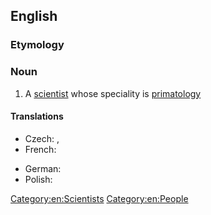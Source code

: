 ==English==

===Etymology===
{{suffix|en|primatology|ist}}

===Noun===
{{en-noun}}

# A [[scientist]] whose speciality is [[primatology]]

====Translations====
{{trans-top|scientist whose speciality is primatology}}
* Czech: {{t|cs|primatolog|m}}, {{t|cs|primatoložka|f}}
* French: {{t+|fr|primatologue|m|f}}
{{trans-mid}}
* German: {{t|de|Primatologe|m}}
* Polish: {{t+|pl|prymatolog|m}}
{{trans-bottom}}

[[Category:en:Scientists]]
[[Category:en:People]]